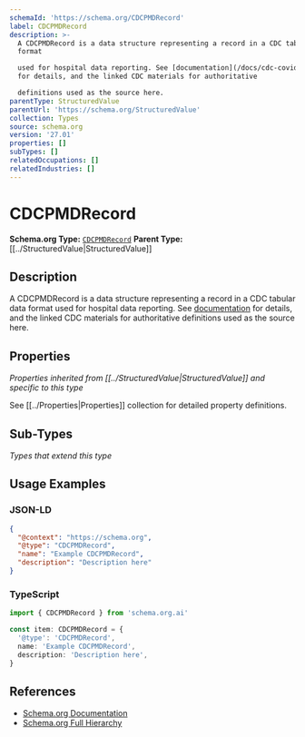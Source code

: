 ```yaml
---
schemaId: 'https://schema.org/CDCPMDRecord'
label: CDCPMDRecord
description: >-
  A CDCPMDRecord is a data structure representing a record in a CDC tabular data
  format

  used for hospital data reporting. See [documentation](/docs/cdc-covid.html)
  for details, and the linked CDC materials for authoritative

  definitions used as the source here.
parentType: StructuredValue
parentUrl: 'https://schema.org/StructuredValue'
collection: Types
source: schema.org
version: '27.01'
properties: []
subTypes: []
relatedOccupations: []
relatedIndustries: []
---
```

# CDCPMDRecord

**Schema.org Type:** [`CDCPMDRecord`](https://schema.org/CDCPMDRecord)
**Parent Type:** [[../StructuredValue|StructuredValue]]

## Description

A CDCPMDRecord is a data structure representing a record in a CDC tabular data format
used for hospital data reporting. See [documentation](/docs/cdc-covid.html) for details, and the linked CDC materials for authoritative
definitions used as the source here.

## Properties

*Properties inherited from [[../StructuredValue|StructuredValue]] and specific to this type*

See [[../Properties|Properties]] collection for detailed property definitions.

## Sub-Types

*Types that extend this type*

## Usage Examples

### JSON-LD

```json
{
  "@context": "https://schema.org",
  "@type": "CDCPMDRecord",
  "name": "Example CDCPMDRecord",
  "description": "Description here"
}
```

### TypeScript

```typescript
import { CDCPMDRecord } from 'schema.org.ai'

const item: CDCPMDRecord = {
  '@type': 'CDCPMDRecord',
  name: 'Example CDCPMDRecord',
  description: 'Description here',
}
```

## References

- [Schema.org Documentation](https://schema.org/CDCPMDRecord)
- [Schema.org Full Hierarchy](https://schema.org/docs/full.html)
